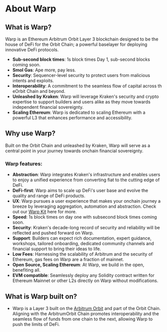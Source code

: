 # About Warp

## What is Warp?

Warp is an Ethereum Arbitrum Orbit Layer 3 blockchain designed to be the house of DeFi for the Orbit Chain; a powerful baselayer for deploying innovative DeFi protocols.

- **Sub-second block times**: 1s block times Day 1, sub-second blocks coming soon.
- **Smol Gas**: Ape more, pay less.
- **Security**: Sequencer-level security to protect users from malicious intents and exploits.
- **Interoperability**: A commitment to the seamless flow of capital across th eOrbit Chain and beyond.
- **Unleashed by Kraken**: Warp will leverage Kraken's security and crypto expertise to support builders and users alike as they move towards independent financial sovereignty.
- **Scaling Ethereum**: Warp is dedicated to scaling Ethereum with a powerful L3 that enhances performance and accessibility.

## Why use Warp?

Built on the Orbit Chain and unleashed by Kraken, Warp will serve as a central point in your journey towards onchain financial sovereignty.

### Warp features:

- **Abstraction**: Warp integrates Kraken's infrastructure and enables users to enjoy a unified experience from converting fiat to the cutting edge of DeFi.
- **DeFi-first**: Warp aims to scale up DeFi's user base and evolve the quality and range of DeFi products.
- **UX**: Warp pursues a user experience that makes your onchain journey a breeze by leveraging aggregation, automation and abstraction. Check out our <a href="https://docs.warponchain.com/build/warp-kit">Warp Kit</a> here for more.
- **Speed**: 1s block times on day one with subsecond block times coming soon.
- **Security**: Kraken's decade-long record of security and reliability will be reflected and pushed forward on Warp.
- **Support**: Builders can expect rich documentation, expert guidance, workshops, tailored onboarding, dedicated community channels and financial support to bring their ideas to life.
- **Low Fees**: Harnessing the scalability of Arbitrum and the security of Ethereum, gas fees on Warp are a fraction of mainnet.
- **Open Source, Scaling Ethereum**: At Warp, we build in the open, benefiting all.
- **EVM compatible**: Seamlessly deploy any Solidity contract written for Ethereum Mainnet or other L2s directly on Warp without modifications.

## What is Warp built on?

- Warp is a Layer 3 built on the [Arbitrum Orbit](https://docs.optimism.io/stack/getting-started) and part of the Orbit Chain. Aligning with the ArbitrumOrbit Chain promotes interoperability and the seamless flow of funds from one chain to the next, allowing Warp to push the limits of DeFi.
